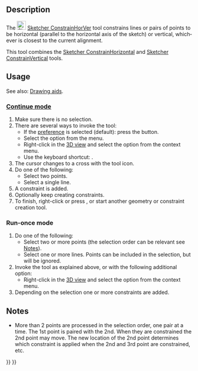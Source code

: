 <languages/>

<div lang="en" dir="ltr" class="mw-content-ltr">
{{Docnav
|[[Sketcher_ConstrainPointOnObject|Point on object]]
|[[Sketcher_ConstrainHorizontal|Horizontal]]
|[[Sketcher_Workbench|Sketcher]]
|IconL=Sketcher_ConstrainPointOnObject.svg
|IconR=Sketcher_ConstrainHorizontal.svg
|IconC=Workbench_Sketcher.svg
}}
</div>

<div lang="en" dir="ltr" class="mw-content-ltr">
{{GuiCommand
|Name= Sketcher ConstrainHorVer
|MenuLocation=Sketch → Sketcher constraints → Constrain horizontal/vertical
|Workbenches=[[Sketcher_Workbench|Sketcher]]
|Shortcut={{KEY|A}}
|Version=1.0
|SeeAlso=[[Sketcher_ConstrainHorizontal|Sketcher ConstrainHorizontal]], [[Sketcher_ConstrainVertical|Sketcher ConstrainVertical]]
}}
</div>

<div lang="en" dir="ltr" class="mw-content-ltr">
==Description==
</div>

<div lang="en" dir="ltr" class="mw-content-ltr">
The [[Image:Sketcher_ConstrainHorVer.svg|24px]] [[Sketcher_ConstrainHorVer|Sketcher ConstrainHorVer]] tool constrains lines or pairs of points to be horizontal (parallel to the horizontal axis of the sketch) or vertical, whichever is closest to the current alignment.
</div>

<div lang="en" dir="ltr" class="mw-content-ltr">
This tool combines the [[Sketcher_ConstrainHorizontal|Sketcher ConstrainHorizontal]] and [[Sketcher_ConstrainVertical|Sketcher ConstrainVertical]] tools.
</div>

<div lang="en" dir="ltr" class="mw-content-ltr">
==Usage==
</div>

<div lang="en" dir="ltr" class="mw-content-ltr">
See also: [[Sketcher_Workbench#Drawing_aids|Drawing aids]].
</div>

<div lang="en" dir="ltr" class="mw-content-ltr">
===[[Sketcher_Workbench#Continue_modes|Continue mode]]===
</div>

<div lang="en" dir="ltr" class="mw-content-ltr">
# Make sure there is no selection.
# There are several ways to invoke the tool:
#* If the {{MenuCommand|Auto tool for Horizontal/Vertical}} [[Sketcher_Preferences#General|preference]] is selected (default): press the {{Button|[[Image:Sketcher_ConstrainHorVer.svg|16px]] [[Sketcher_ConstrainHorVer|Constrain horizontal/vertical]]}} button.
#* Select the {{MenuCommand|Sketch → Sketcher constraints → [[Image:Sketcher_ConstrainHorVer.svg|16px]] Constrain horizontal/vertical}} option from the menu.
#* Right-click in the [[3D_view|3D view]] and select the {{MenuCommand|Constrain → [[Image:Sketcher_ConstrainHorVer.svg|16px]] Constrain horizontal/vertical}} option from the context menu.
#* Use the keyboard shortcut: {{KEY|A}}.
# The cursor changes to a cross with the tool icon.
# Do one of the following:
#* Select two points.
#* Select a single line.
# A constraint is added.
# Optionally keep creating constraints.
# To finish, right-click or press {{KEY|Esc}}, or start another geometry or constraint creation tool.
</div>

<div lang="en" dir="ltr" class="mw-content-ltr">
===Run-once mode===
</div>

<div lang="en" dir="ltr" class="mw-content-ltr">
# Do one of the following:
#* Select two or more points (the selection order can be relevant see [[#Notes|Notes]]).
#* Select one or more lines. Points can be included in the selection, but will be ignored.
# Invoke the tool as explained above, or with the following additional option:
#* Right-click in the [[3D_view|3D view]] and select the {{MenuCommand|[[Image:Sketcher_ConstrainHorVer.svg|16px]] Constrain horizontal/vertical}} option from the context menu.
# Depending on the selection one or more constraints are added.
</div>

<div lang="en" dir="ltr" class="mw-content-ltr">
==Notes==
</div>

<div lang="en" dir="ltr" class="mw-content-ltr">
* More than 2 points are processed in the selection order, one pair at a time. The 1st point is paired with the 2nd. When they are constrained the 2nd point may move. The new location of the 2nd point determines which constraint is applied when the 2nd and 3rd point are constrained, etc.
</div>


<div lang="en" dir="ltr" class="mw-content-ltr">
{{Docnav
|[[Sketcher_ConstrainPointOnObject|Point on object]]
|[[Sketcher_ConstrainHorizontal|Horizontal]]
|[[Sketcher_Workbench|Sketcher]]
|IconL=Sketcher_ConstrainPointOnObject.svg
|IconR=Sketcher_ConstrainHorizontal.svg
|IconC=Workbench_Sketcher.svg
}}
</div>

{{Sketcher_Tools_navi{{#translation:}}}}
{{Userdocnavi{{#translation:}}}}